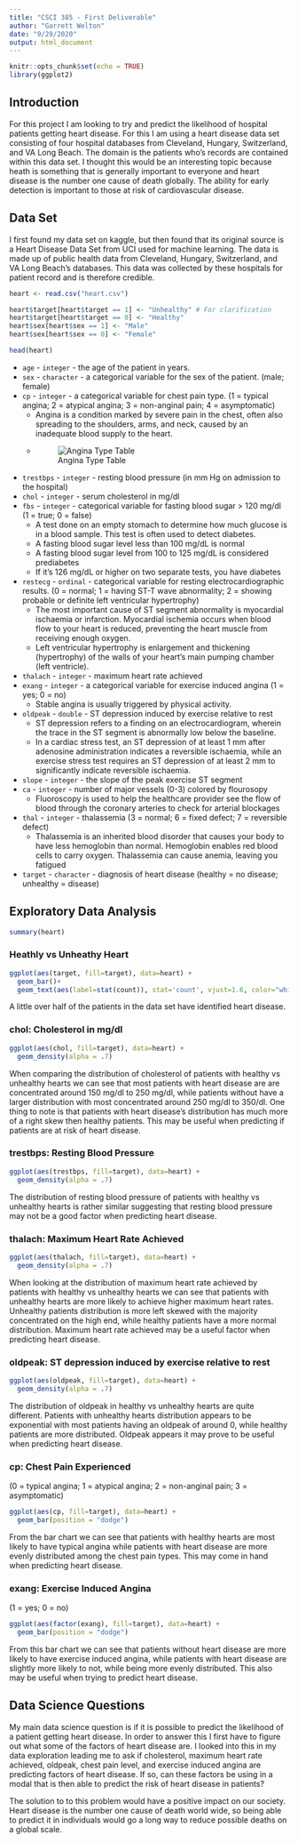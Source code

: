 ```yaml
---
title: "CSCI 385 - First Deliverable"
author: "Garrett Welton"
date: "9/29/2020"
output: html_document
---
```


```r
knitr::opts_chunk$set(echo = TRUE)
library(ggplot2)
```

## Introduction

For this project I am looking to try and predict the likelihood of hospital patients getting heart disease. For this I am using a heart disease data set consisting of four hospital databases from Cleveland, Hungary, Switzerland, and VA Long Beach. The domain is the patients who's records are contained within this data set. I thought this would be an interesting topic because heath is something that is generally important to everyone and heart disease is the number one cause of death globally. The ability for early detection is important to those at risk of cardiovascular disease.

## Data Set

I first found my data set on kaggle, but then found that its original source is a Heart Disease Data Set from UCI used for machine learning. The data is made up of public health data from Cleveland, Hungary, Switzerland, and VA Long Beach's databases. This data was collected by these hospitals for patient record and is therefore credible.

```r
heart <- read.csv("heart.csv")

heart$target[heart$target == 1] <- "Unhealthy" # For clarification
heart$target[heart$target == 0] <- "Healthy"
heart$sex[heart$sex == 1] <- "Male"
heart$sex[heart$sex == 0] <- "Female"

head(heart)
```

* `age` - `integer` - the age of the patient in years.
* `sex` - `character` - a categorical variable for the sex of the patient. (male; female)
* `cp` - `integer` - a categorical variable for chest pain type. (1 = typical angina; 2 = atypical angina; 3 = non-anginal pain; 4 = asymptomatic)
  + Angina is a condition marked by severe pain in the chest, often also spreading to the shoulders, arms, and neck, caused by an inadequate blood supply to the heart.
  + ![Angina Type Table](angina.jpg)
* `trestbps` - `integer` - resting blood pressure (in mm Hg on admission to the hospital)
* `chol` - `integer` - serum cholesterol in mg/dl
* `fbs` - `integer` - categorical variable for fasting blood sugar > 120 mg/dl (1 = true; 0 = false)
  + A test done on an empty stomach to determine how much glucose is in a blood sample. This test is often used to detect diabetes.
  + A fasting blood sugar level less than 100 mg/dL is normal
  + A fasting blood sugar level from 100 to 125 mg/dL is considered prediabetes
  + If it's 126 mg/dL or higher on two separate tests, you have diabetes
* `restecg` - `ordinal` - categorical variable for resting electrocardiographic results. (0 = normal; 1 = having ST-T wave abnormality; 2 = showing probable or definite left ventricular hypertrophy)
  + The most important cause of ST segment abnormality is myocardial ischaemia or infarction. Myocardial ischemia occurs when blood flow to your heart is reduced, preventing the heart muscle from receiving enough oxygen.
  + Left ventricular hypertrophy is enlargement and thickening (hypertrophy) of the walls of your heart's main pumping chamber (left ventricle).
* `thalach` - `integer` - maximum heart rate achieved
* `exang` - `integer` - a categorical variable for exercise induced angina (1 = yes; 0 = no)
  + Stable angina is usually triggered by physical activity.
* `oldpeak` - `double` - ST depression induced by exercise relative to rest
  + ST depression refers to a finding on an electrocardiogram, wherein the trace in the ST segment is abnormally low below the baseline.
  + In a cardiac stress test, an ST depression of at least 1 mm after adenosine administration indicates a reversible ischaemia, while an exercise stress test requires an ST depression of at least 2 mm to significantly indicate reversible ischaemia.
* `slope` - `integer` - the slope of the peak exercise ST segment
* `ca` - `integer` - number of major vessels (0-3) colored by flourosopy
  + Fluoroscopy is used to help the healthcare provider see the flow of blood through the coronary arteries to check for arterial blockages
* `thal` - `integer` - thalassemia (3 = normal; 6 = fixed defect; 7 = reversible defect)
  + Thalassemia is an inherited blood disorder that causes your body to have less hemoglobin than normal. Hemoglobin enables red blood cells to carry oxygen. Thalassemia can cause anemia, leaving you fatigued
* `target` - `character` - diagnosis of heart disease (healthy = no disease; unhealthy = disease)

## Exploratory Data Analysis

```r
summary(heart)
```

### Heathly vs Unheathy Heart

```r
ggplot(aes(target, fill=target), data=heart) +
  geom_bar()+
  geom_text(aes(label=stat(count)), stat='count', vjust=1.6, color="white", size=3.5)
```

A little over half of the patients in the data set have identified heart disease.

### chol: Cholesterol in mg/dl

```r
ggplot(aes(chol, fill=target), data=heart) +
  geom_density(alpha = .7)
```

When comparing the distribution of cholesterol of patients with healthy vs unhealthy hearts we can see that most patients with heart disease are are concentrated around 150 mg/dl to 250 mg/dl, while patients without have a larger distribution with most concentrated around 250 mg/dl to 350/dl. One thing to note is that patients with heart disease's distribution has much more of a right skew then healthy patients. This may be useful when predicting if patients are at risk of heart disease.

### trestbps: Resting Blood Pressure

```r
ggplot(aes(trestbps, fill=target), data=heart) +
  geom_density(alpha = .7)
```

The distribution of resting blood pressure of patients with healthy vs unhealthy hearts is rather similar suggesting that resting blood pressure may not be a good factor when predicting heart disease.

### thalach: Maximum Heart Rate Achieved

```r
ggplot(aes(thalach, fill=target), data=heart) +
  geom_density(alpha = .7)
```
When looking at the distribution of maximum heart rate achieved by patients with healthy vs unhealthy hearts we can see that patients with unhealthy hearts are more likely to achieve higher maximum heart rates. Unhealthy patients distribution is more left skewed with the majority concentrated on the high end, while healthy patients have a more normal distribution. Maximum heart rate achieved may be a useful factor when predicting heart disease.


### oldpeak: ST depression induced by exercise relative to rest

```r
ggplot(aes(oldpeak, fill=target), data=heart) +
  geom_density(alpha = .7)
```

The distribution of oldpeak in healthy vs unhealthy hearts are quite different. Patients with unhealthy hearts distribution appears to be exponential with most patients having an oldpeak of around 0, while healthy patients are more distributed. Oldpeak appears it may prove to be useful when predicting heart disease.

### cp: Chest Pain Experienced
(0 = typical angina; 1 = atypical angina; 2 = non-anginal pain; 3 = asymptomatic)

```r
ggplot(aes(cp, fill=target), data=heart) +
  geom_bar(position = "dodge")
```

From the bar chart we can see that patients with healthy hearts are most likely to have typical angina while patients with heart disease are more evenly distributed among the chest pain types. This may come in hand when predicting heart disease.

### exang: Exercise Induced Angina
(1 = yes; 0 = no)

```r
ggplot(aes(factor(exang), fill=target), data=heart) +
  geom_bar(position = "dodge")
```

From this bar chart we can see that patients without heart disease are more likely to have exercise induced angina, while patients with heart disease are slightly more likely to not, while being more evenly distributed. This also may be useful when trying to predict heart disease.

## Data Science Questions

My main data science question is if it is possible to predict the likelihood of a patient getting heart disease. In order to answer this I first have to figure out what some of the factors of heart disease are. I looked into this in my data exploration leading me to ask if cholesterol, maximum heart rate achieved, oldpeak, chest pain level, and exercise induced angina are predicting factors of heart disease. If so, can these factors be using in a modal that is then able to predict the risk of heart disease in patients?

The solution to to this problem would have a positive impact on our society. Heart disease is the number one cause of death world wide, so being able to predict it in individuals would go a long way to reduce possible deaths on a global scale.

